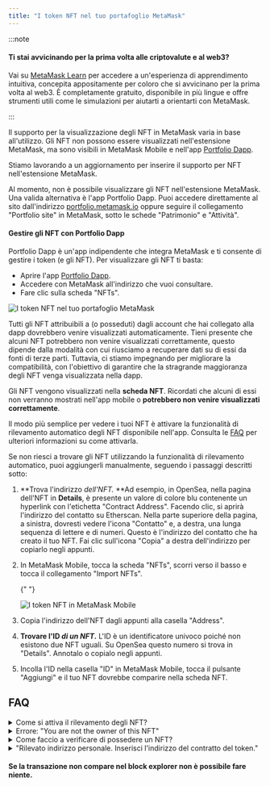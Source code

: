 ```yaml
---
title: "I token NFT nel tuo portafoglio MetaMask"
---
```



:::note

#### Ti stai avvicinando per la prima volta alle criptovalute e al web3?

Vai su [MetaMask Learn](https://learn.metamask.io/) per accedere a un'esperienza di apprendimento intuitiva, concepita appositamente per coloro che si avvicinano per la prima volta al web3. È completamente gratuito, disponibile in più lingue e offre strumenti utili come le simulazioni per aiutarti a orientarti con MetaMask.

:::

Il supporto per la visualizzazione degli NFT in MetaMask varia in base all'utilizzo. Gli NFT non possono essere visualizzati nell'estensione MetaMask, ma sono visibili in MetaMask Mobile e nell'app [Portfolio Dapp](https://portfolio.metamask.io).

Stiamo lavorando a un aggiornamento per inserire il supporto per NFT nell'estensione MetaMask.

<Tabs>

<TabItem value="Portfolio Dapp" label="Portfolio Dapp">

Al momento, non è possibile visualizzare gli NFT nell'estensione MetaMask. Una valida alternativa è l'app Portfolio Dapp. Puoi accedere direttamente al sito dall'indirizzo [portfolio.metamask.io](https://portfolio.metamask.io) oppure seguire il collegamento "Portfolio site" in MetaMask, sotto le schede "Patrimonio" e "Attività".

#### Gestire gli NFT con Portfolio Dapp

Portfolio Dapp è un'app indipendente che integra MetaMask e ti consente di gestire i token (e gli NFT). Per visualizzare gli NFT ti basta:

- Aprire l'app [Portfolio Dapp](https://portfolio.metamask.io/).
- Accedere con MetaMask all'indirizzo che vuoi consultare.
- Fare clic sulla scheda "NFTs".

<div class="center-container">
  <div class="img-medium">
    <img
      src={
        require("../../../../../img/i18n/legacy/NFT_tokens_in_your_MetaMask_wallet_1.gif")
          .default
      }
      alt="I token NFT nel tuo portafoglio MetaMask"
    />
  </div>
</div>

Tutti gli NFT attribuibili a (o posseduti) dagli account che hai collegato alla dapp dovrebbero venire visualizzati automaticamente. Tieni presente che alcuni NFT potrebbero non venire visualizzati correttamente, questo dipende dalla modalità con cui riusciamo a recuperare dati su di essi da fonti di terze parti. Tuttavia, ci stiamo impegnando per migliorare la compatibilità, con l'obiettivo di garantire che la stragrande maggioranza degli NFT venga visualizzata nella dapp.

</TabItem>

<TabItem value="App mobile" label="App mobile">

Gli NFT vengono visualizzati nella **scheda NFT**. Ricordati che alcuni di essi non verranno mostrati nell'app mobile o **potrebbero non venire visualizzati correttamente**.

Il modo più semplice per vedere i tuoi NFT è attivare la funzionalità di rilevamento automatico degli NFT disponibile nell'app. Consulta le [FAQ](#faq) per ulteriori informazioni su come attivarla.

Se non riesci a trovare gli NFT utilizzando la funzionalità di rilevamento automatico, puoi aggiungerli manualmente, seguendo i passaggi descritti sotto:

1. **Trova l'indirizzo _dell'NFT._ **Ad esempio, in OpenSea, nella pagina dell'NFT in **Details**, è presente un valore di colore blu contenente un hyperlink con l'etichetta "Contract Address". Facendo clic, si aprirà l'indirizzo del contatto su Etherscan. Nella parte superiore della pagina, a sinistra, dovresti vedere l'icona "Contatto" e, a destra, una lunga sequenza di lettere e di numeri. Questo è l'indirizzo del contatto che ha creato il tuo NFT. Fai clic sull'icona "Copia" a destra dell'indirizzo per copiarlo negli appunti.

2. In MetaMask Mobile, tocca la scheda "NFTs", scorri verso il basso e tocca il collegamento "Import NFTs".

   {" "}

   <div class="center-container">
     <div class="img-medium">
       <img
         src={
           require("../../../../../img/i18n/legacy/NFT_tokens_in_your_MetaMask_Mobile2.png")
             .default
         }
         alt="I token NFT in MetaMask Mobile"
       />
     </div>
   </div>

3. Copia l'indirizzo dell'NFT dagli appunti alla casella "Address".

4. **Trovare l'ID _di un NFT_.** L'ID è un identificatore univoco poiché non esistono due NFT uguali. Su OpenSea questo numero si trova in "Details". Annotalo o copialo negli appunti.

5. Incolla l'ID nella casella "ID" in MetaMask Mobile, tocca il pulsante "Aggiungi" e il tuo NFT dovrebbe comparire nella scheda NFT.

</TabItem>

</Tabs>

## **FAQ**

<details>
<summary>Come si attiva il rilevamento degli NFT?</summary>

<div>

Quando passi alla scheda "NFTs" nella pagina di apertura dell'app, se non hai ancora attivato il rilevamento degli NFT, viene visualizzato un messaggio. Segui il link nel messaggio per visualizzare il menu delle impostazioni da cui potrai attivare il rilevamento automatico.

Tieni presente che **il rilevamento automatico degli NFT è disponibile soltanto sulla rete principale Ethereum**. L'opzione non verrà visualizzata nelle impostazioni se hai selezionato una rete diversa.

In alternativa, segui questi passaggi:

1. Nell'angolo in alto a sinistra dell'app, tocca l'icona dell'hamburger per aprire il menu delle impostazioni.

2. Vai in "Sicurezza e privacy".

3. Attiva l'interruttore per abilitare il rilevamento automatico. **Tieni presente che anche l'opzione "Enable OpenSea API" deve essere attivata, altrimenti l'interruttore per la funzionalità di rilevamento automatico degli NFT sarà disattivato**.

   {" "}

   <div class="center-container">
     <div class="img-medium">
       <img
         src={
           require("../../../../../img/i18n/legacy/MetaMask_Mobile_Autodetect_NFTs.gif")
             .default
         }
         alt="Rilevamento automatico degli NFT MetaMask Mobile"
       />
     </div>
   </div>

   Ora la maggior parte degli NFT dovrebbe essere mostrata automaticamente nella scheda "NFTs" del tuo portafoglio.

</div>
</details>

<details>
<summary>Errore: "You are not the owner of this NFT"</summary>

<div>

Se ricevi un messaggio che ti informa che non sei il proprietario dell'NFT, verifica che stai tentando di aggiungere il token all'account MetaMask corretto. Inoltre, sul block explorer della rete verifica di possedere l'NFT all'indirizzo del tuo portafoglio MetaMask. Per ulteriori informazioni su come controllare il tuo portafoglio su un block explorer, consulta la nostra [guida](/managing-my-wallet/how-to-check-my-wallet-activity-on-the-blockchain-explorer).

</div>
</details>

<details>
<summary>Come faccio a verificare di possedere un NFT?</summary>

<div>

[Nel block explorer, cerca l'indirizzo del tuo portafoglio MetaMask](/managing-my-wallet/how-to-check-my-wallet-activity-on-the-blockchain-explorer) e rivedi le transazioni per verificare se il trasferimento dell'NFT sul portafoglio sia avvenuto correttamente. In alternativa, cerca l'indirizzo del contatto dell'NFT e verifica che la sua posizione corrisponda all'indirizzo del portafoglio e che la transazione sia stata completata.

Puoi visualizzare tutte le transazioni eseguite con i tuoi NFT facendo clic sulla scheda "ERC-1155/ERC-721 Token Txns" nel block explorer. Se non vedi l'NFT qui, contatta il mittente.

</div>
</details>

<details>
<summary>"Rilevato indirizzo personale. Inserisci l'indirizzo del contratto del token."</summary>

<div>

Questo errore viene visualizzato se hai incollato l'indirizzo di un portafoglio al posto dell'indirizzo dell'NFT. Segui le istruzioni nella scheda _Mobile_ sopra per individuare l'indirizzo del contatto dell'NFT e incollarlo al posto del precedente.

</div>
</details>

#### **Se la transazione non compare nel block explorer non è possibile fare niente.**
